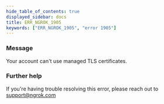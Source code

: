 ```yaml
---
hide_table_of_contents: true
displayed_sidebar: docs
title: ERR_NGROK_1905
keywords: ["ERR_NGROK_1905", "error 1905"]
---
```


### Message

Your account can't use managed TLS certificates.

### Further help

If you're having trouble resolving this error, please reach out to [support@ngrok.com](mailto:support@ngrok.com?subject=Help%20with%20ERR_NGROK_1905)
